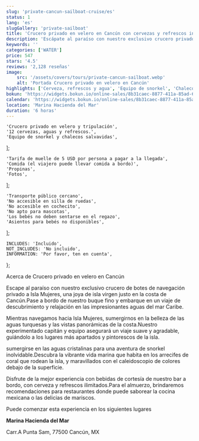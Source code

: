 ```yaml
---
slug: 'private-cancun-sailboat-cruise/es'
status: 1
lang: 'es'
slugGallery: 'private-sailboat'
title: 'Crucero privado en velero en Cancún con cervezas y refrescos incluidos'
description: 'Escápate al paraíso con nuestro exclusivo crucero privado en velero a Isla Mujeres, una joya de isla prístina frente a la costa de Cancún.'
keywords: ''
categories: ['WATER']
price: 547
stars: '4.5'
reviews: '2,128 reseñas'
image:
    src: '/assets/covers/tours/private-cancun-sailboat.webp'
    alt: 'Portada Crucero privado en velero en Cancún'
highlights: ['Cerveza, refrescos y agua', 'Equipo de snorkel', 'Chalecos salvavidas']
bokun: 'https://widgets.bokun.io/online-sales/8b31caec-8877-411a-85ad-682828170619/experience/866346?partialView=1'
calendar: 'https://widgets.bokun.io/online-sales/8b31caec-8877-411a-85ad-682828170619/experience-calendar/866346'
location: 'Marina Hacienda del Mar'
duration: '6 horas'
---
```



    'Crucero privado en velero y tripulación',
    '12 cervezas, aguas y refrescos.',
    'Equipo de snorkel y chalecos salvavidas',
];

    'Tarifa de muelle de 5 USD por persona a pagar a la llegada',
    'Comida (el viajero puede llevar comida a bordo)',
    'Propinas',
    'Fotos',
];

    'Transporte público cercano',
    'No accesible en silla de ruedas',
    'No accesible en cochecito',
    'No apto para mascotas',
    'Los bebés no deben sentarse en el regazo',
    'Asientos para bebés no disponibles',
];

    INCLUDES: 'Incluido',
    NOT_INCLUDES: 'No incluido',
    INFORMATION: 'Por favor, ten en cuenta',
};

<Inclusions includes={includes} notIncludes={notIncludes} i18n={i18n} />

<TagH2>Acerca de Crucero privado en velero en Cancún</TagH2>

<TagP> Escape al paraíso con nuestro exclusivo crucero de botes de navegación privado a Isla Mujeres, una joya de isla virgen justo en la costa de Cancún.Pase a bordo de nuestro buque fino y embarque en un viaje de descubrimiento y relajación en las impresionantes aguas del mar Caribe. </TagP>

<TagP> Mientras navegamos hacia Isla Mujeres, sumergirnos en la belleza de las aguas turquesas y las vistas panorámicas de la costa.Nuestro experimentado capitán y equipo asegurará un viaje suave y agradable, guiándolo a los lugares más apartados y pintorescos de la isla. </TagP>

<TagP> sumergirse en las aguas cristalinas para una aventura de snorkel inolvidable.Descubra la vibrante vida marina que habita en los arrecifes de coral que rodean la isla, y maravillados con el caleidoscopio de colores debajo de la superficie. </TagP>

<TagP> Disfrute de la mejor experiencia con bebidas de cortesía de nuestro bar a bordo, con cerveza y refrescos ilimitados.Para el almuerzo, brindaremos recomendaciones para restaurantes donde puede saborear la cocina mexicana o las delicias de mariscos. </TagP>

<AdditionalInfo information={information} i18n={i18n}/>

<TagH3> Puede comenzar esta experiencia en los siguientes lugares </TagH3>

<TagP> <strong> Marina Hacienda del Mar </strong> </TagP>

<TagP> Carr.A Punta Sam, 77500 Cancún, MX </TagP>

<MapFrame
    client:visible
    url="https://www.google.com/maps/embed?pb=!1m18!1m12!1m3!1d1859.8628241082727!2d-86.80653302669161!3d21.20305493593565!2m3!1f0!2f0!3f0!3m2!1i1024!2i768!4f13.1!3m3!1m2!1s0x8f4c2e674cb12901%3A0xd18c7289600ab941!2sMarina%20Hacienda%20del%20Mar!5e0!3m2!1ses-419!2smx!4v1715090983649!5m2!1ses-419!2smx"
    titleAct={frontmatter.title}
    textMap="Ver Ubicación"
/>